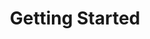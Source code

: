 ---
title: 'Getting Started'
description: 'Example section for explaining that they will be using Sendchamp and they will have to check sednchamp API'
---
